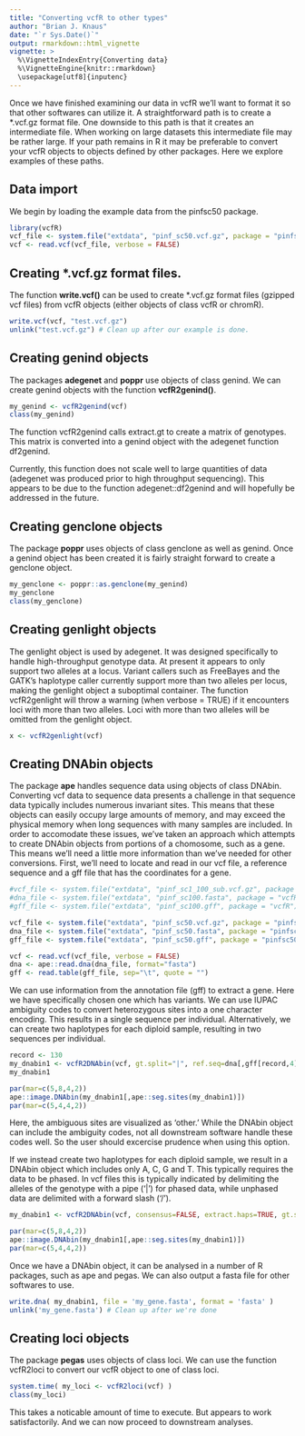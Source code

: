 ```yaml
---
title: "Converting vcfR to other types"
author: "Brian J. Knaus"
date: "`r Sys.Date()`"
output: rmarkdown::html_vignette
vignette: >
  %\VignetteIndexEntry{Converting data}
  %\VignetteEngine{knitr::rmarkdown}
  \usepackage[utf8]{inputenc}
---
```



Once we have finished examining our data in vcfR we'll want to format it so that other softwares can utilize it.
A straightforward path is to create a *.vcf.gz format file.
One downside to this path is that it creates an intermediate file.
When working on large datasets this intermediate file may be rather large.
If your path remains in R it may be preferable to convert your vcfR objects to objects defined by other packages.
Here we explore examples of these paths.


## Data import


We begin by loading the example data from the pinfsc50 package.


```r
library(vcfR)
vcf_file <- system.file("extdata", "pinf_sc50.vcf.gz", package = "pinfsc50")
vcf <- read.vcf(vcf_file, verbose = FALSE)
```



## Creating *.vcf.gz format files.


The function **write.vcf()** can be used to create *.vcf.gz format files (gzipped vcf files) from vcfR objects (either objects of class vcfR or chromR).


```r
write.vcf(vcf, "test.vcf.gz")
unlink("test.vcf.gz") # Clean up after our example is done.
```


## Creating genind objects

The packages **adegenet** and **poppr** use objects of class genind.
We can create genind objects with the function **vcfR2genind()**.


```r
my_genind <- vcfR2genind(vcf)
class(my_genind)
```


The function vcfR2genind calls extract.gt to create a matrix of genotypes.
This matrix is converted into a genind object with the adegenet function df2genind.


Currently, this function does not scale well to large quantities of data (adegenet was produced prior to high throughput sequencing).
This appears to be due to the function adegenet::df2genind and will hopefully be addressed in the future.


## Creating genclone objects


The package **poppr** uses objects of class genclone as well as genind.
Once a genind object has been created it is fairly straight forward to create a genclone object.


```r
my_genclone <- poppr::as.genclone(my_genind)
my_genclone
class(my_genclone)
```




## Creating genlight objects

The genlight object is used by adegenet.
It was designed specifically to handle high-throughput genotype data.
At present it appears to only support two alleles at a locus.
Variant callers such as FreeBayes and the GATK's haplotype caller currently support more than two alleles per locus, making the genlight object a suboptimal container.
The function vcfR2genlight will throw a warning (when verbose = TRUE) if it encounters loci with more than two alleles.
Loci with more than two alleles will be omitted from the genlight object.


```r
x <- vcfR2genlight(vcf)
```




## Creating DNAbin objects

The package **ape** handles sequence data using objects of class DNAbin.
Converting vcf data to sequence data presents a challenge in that sequence data typically includes numerous invariant sites.
This means that these objects can easily occupy large amounts of memory, and may exceed the physical memory when long sequences with many samples are included.
In order to accomodate these issues, we've taken an approach which attempts to create DNAbin objects from portions of a chomosome, such as a gene.
This means we'll need a little more information than we've needed for other conversions.
First, we'll need to locate and read in our vcf file, a reference sequence and a gff file that has the coordinates for a gene.


```r

#vcf_file <- system.file("extdata", "pinf_sc1_100_sub.vcf.gz", package = "vcfR")
#dna_file <- system.file("extdata", "pinf_sc100.fasta", package = "vcfR")
#gff_file <- system.file("extdata", "pinf_sc100.gff", package = "vcfR")

vcf_file <- system.file("extdata", "pinf_sc50.vcf.gz", package = "pinfsc50")
dna_file <- system.file("extdata", "pinf_sc50.fasta", package = "pinfsc50")
gff_file <- system.file("extdata", "pinf_sc50.gff", package = "pinfsc50")

vcf <- read.vcf(vcf_file, verbose = FALSE)
dna <- ape::read.dna(dna_file, format="fasta")
gff <- read.table(gff_file, sep="\t", quote = "")

```



We can use information from the annotation file (gff) to extract a gene.
Here we have specifically chosen one which has variants.
We can use IUPAC ambiguity codes to convert heterozygous sites into a one character encoding.
This results in a single sequence per individual.
Alternatively, we can create two haplotypes for each diploid sample, resulting in two sequences per individual.


```r
record <- 130
my_dnabin1 <- vcfR2DNAbin(vcf, gt.split="|", ref.seq=dna[,gff[record,4]:gff[record,5]], start.pos=gff[record,4], verbose=FALSE)
my_dnabin1
```



```r
par(mar=c(5,8,4,2))
ape::image.DNAbin(my_dnabin1[,ape::seg.sites(my_dnabin1)])
par(mar=c(5,4,4,2))
```


Here, the ambiguous sites are visualized as 'other.'
While the DNAbin object can include the ambiguity codes, not all downstream software handle these codes well.
So the user should excercise prudence when using this option.


If we instead create two haplotypes for each diploid sample, we result in a DNAbin object which includes only A, C,  G and T.
This typically requires the data to be phased.
In vcf files this is typically indicated by delimiting the alleles of the genotype with a pipe ('|') for phased data, while unphased data are delimited with a forward slash ('/').


```r
my_dnabin1 <- vcfR2DNAbin(vcf, consensus=FALSE, extract.haps=TRUE, gt.split="|", ref.seq=dna[,gff[record,4]:gff[record,5]], start.pos=gff[record,4], verbose=FALSE)
```


```r
par(mar=c(5,8,4,2))
ape::image.DNAbin(my_dnabin1[,ape::seg.sites(my_dnabin1)])
par(mar=c(5,4,4,2))
```


Once we have a DNAbin object, it can be analysed in a number of R packages, such as ape and pegas.
We can also output a fasta file for other softwares to use.

```r
write.dna( my_dnabin1, file = 'my_gene.fasta', format = 'fasta' )
unlink('my_gene.fasta') # Clean up after we're done
```



## Creating loci objects

The package **pegas** uses objects of class loci.
We can use the function vcfR2loci to convert our vcfR object to one of class loci.


```r
system.time( my_loci <- vcfR2loci(vcf) )
class(my_loci)
```


This takes a noticable amount of time to execute.
But appears to work satisfactorily.
And we can now proceed to downstream analyses.


